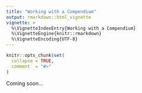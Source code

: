 ```yaml
---
title: "Working with a Compendium"
output: rmarkdown::html_vignette
vignette: >
  %\VignetteIndexEntry{Working with a Compendium}
  %\VignetteEngine{knitr::rmarkdown}
  %\VignetteEncoding{UTF-8}
---
```




```r
knitr::opts_chunk$set(
  collapse = TRUE,
  comment  = "#>"
)
```


Coming soon...
